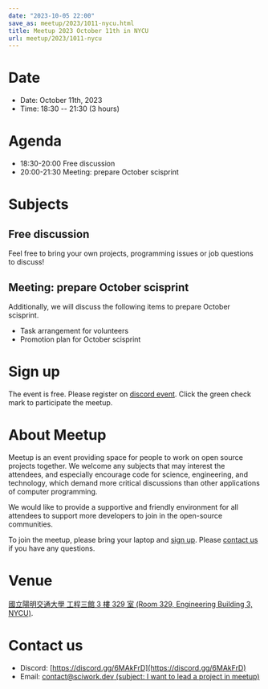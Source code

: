 ```yaml
---
date: "2023-10-05 22:00"
save_as: meetup/2023/1011-nycu.html
title: Meetup 2023 October 11th in NYCU
url: meetup/2023/1011-nycu
---
```


# Date

- Date: October 11th, 2023
- Time: 18:30 \-- 21:30 (3 hours)

# Agenda

- 18:30-20:00 Free discussion
- 20:00-21:30 Meeting: prepare October scisprint

# Subjects

## Free discussion

Feel free to bring your own projects, programming issues or job
questions to discuss!

## Meeting: prepare October scisprint

Additionally, we will discuss the following items to prepare October
scisprint.

- Task arrangement for volunteers
- Promotion plan for October scisprint

# Sign up

The event is free. Please register on [discord
event](https://discordapp.com/channels/730297880140578906/1007075707400237067/1159110270044610560).
Click the green check mark to participate the meetup.

# About Meetup

Meetup is an event providing space for people to work on open source
projects together. We welcome any subjects that may interest the
attendees, and especially encourage code for science, engineering, and
technology, which demand more critical discussions than other
applications of computer programming.

We would like to provide a supportive and friendly environment for all
attendees to support more developers to join in the open-source
communities.

To join the meetup, please bring your laptop and [sign up](#sign-up).
Please [contact us](#contact-us) if you have any questions.

# Venue

[國立陽明交通大學 工程三館 3 樓 329 室 (Room 329, Engineering Building
3, NYCU)](https://goo.gl/maps/TgDYwohB3CBmQgww9).

<Map src="https://www.google.com/maps/embed?pb=!1m18!1m12!1m3!1d905.5596639949631!2d120.99673777209487!3d24.787280157478236!2m3!1f0!2f0!3f0!3m2!1i1024!2i768!4f13.1!3m3!1m2!1s0x3468360f96adabd7%3A0xedfd1ba0fa6c6bf7!2z5ZyL56uL6Zm95piO5Lqk6YCa5aSn5a24IOW3peeoi-S4iemkqA!5e0!3m2!1szh-TW!2stw!4v1678519228058!5m2!1szh-TW!2stw" />

# Contact us

- Discord: [https://discord.gg/6MAkFrD](https://discord.gg/6MAkFrD)
- Email: [contact@sciwork.dev (subject: I want to lead a project in
  meetup)](mailto:contact@sciwork.dev?subject=[sciwork]%20I%20want%20to%20lead%20a%20project%20in%20scisprint)
